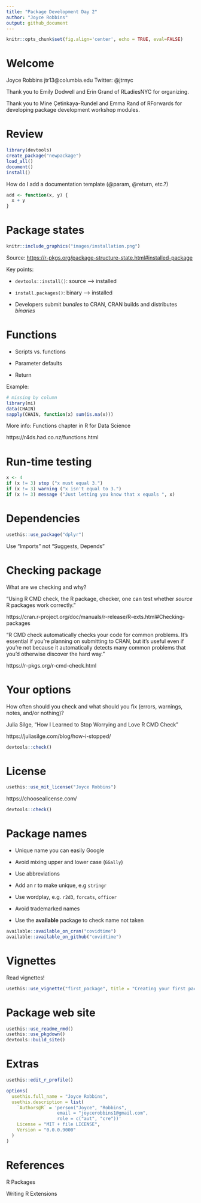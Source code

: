 ```yaml
---
title: "Package Development Day 2"
author: "Joyce Robbins"
output: github_document
---
```


```r
knitr::opts_chunk$set(fig.align='center', echo = TRUE, eval=FALSE)
```

# Welcome

Joyce Robbins jtr13@columbia.edu Twitter: \@jtrnyc

Thank you to Emily Dodwell and Erin Grand of RLadiesNYC for organizing.

Thank you to Mine Çetinkaya-Rundel and Emma Rand of RForwards for developing package development workshop modules.

# Review


```r
library(devtools)
create_package("newpackage")
load_all()
document()
install()
```

How do I add a documentation template (@param, @return, etc.?)

```r
add <- function(x, y) {
  x + y
}
```

# Package states

```r
knitr::include_graphics("images/installation.png")
```

Source: <https://r-pkgs.org/package-structure-state.html#installed-package>

Key points:

-   `devtools::install()`: source --> installed

-   `install.packages()`: binary --> installed

-   Developers submit *bundles* to CRAN, CRAN builds and distributes *binaries*


# Functions 

* Scripts vs. functions

* Parameter defaults

* Return

Example: 

```r
# missing by column
library(mi)
data(CHAIN)
sapply(CHAIN, function(x) sum(is.na(x)))
```

More info: Functions chapter in R for Data Science

https://r4ds.had.co.nz/functions.html

# Run-time testing

```r
x <- 4
if (x != 3) stop ("x must equal 3.")
if (x != 3) warning ("x isn't equal to 3.")
if (x != 3) message ("Just letting you know that x equals ", x)
```




# Dependencies

```r
usethis::use_package("dplyr")
```

Use "Imports" not "Suggests, Depends"

# Checking package

What are we checking and why?

"Using R CMD check, the R package, checker, one can test whether *source* R packages work correctly." 

https://cran.r-project.org/doc/manuals/r-release/R-exts.html#Checking-packages

"R CMD check automatically checks your code for common problems. It’s essential if you’re planning on submitting to CRAN, but it’s useful even if you’re not because it automatically detects many common problems that you’d otherwise discover the hard way."

https://r-pkgs.org/r-cmd-check.html


# Your options

How often should you check and what should you fix (errors, warnings, notes, and/or nothing)?


Julia Silge, "How I Learned to Stop Worrying and Love R CMD Check"

https://juliasilge.com/blog/how-i-stopped/


```r
devtools::check()
```


# License

```r
usethis::use_mit_license("Joyce Robbins")
```

https://choosealicense.com/


```r
devtools::check()
```


# Package names

* Unique name you can easily Google

* Avoid mixing upper and lower case (`GGally`)

* Use abbreviations

* Add an r to make unique, e.g `stringr`

* Use wordplay, e.g. `r2d3`, `forcats`, `officer`

* Avoid trademarked names

* Use the **available** package to check name not taken

```r
available::available_on_cran("covidtime")
available::available_on_github("covidtime")
```


# Vignettes

Read vignettes!

```r
usethis::use_vignette("first_package", title = "Creating your first package")
```


# Package web site

```r
usethis::use_readme_rmd()
usethis::use_pkgdown()
devtools::build_site()
```


# Extras

```r
usethis::edit_r_profile()
```

```r
options(
  usethis.full_name = "Joyce Robbins",
  usethis.description = list(
    `Authors@R` = 'person("Joyce", "Robbins",
                   email = "joycerobbins1@gmail.com",
                   role = c("aut", "cre"))'
    License = "MIT + file LICENSE",
    Version = "0.0.0.9000"
  )
)
```

# References

R Packages

Writing R Extensions


